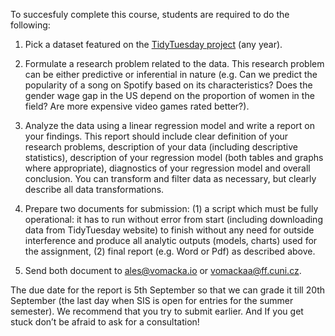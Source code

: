 To succesfuly complete this course, students are required to do the following:

1.  Pick a dataset featured on the [TidyTuesday project](https://github.com/rfordatascience/tidytuesday) (any year).

2.  Formulate a research problem related to the data. This research problem can be either predictive or inferential in nature (e.g. Can we predict the popularity of a song on Spotify based on its characteristics? Does the gender wage gap in the US depend on the proportion of women in the field? Are more expensive video games rated better?).

3.  Analyze the data using a linear regression model and write a report on your findings. This report should include clear definition of your research problems, description of your data (including descriptive statistics), description of your regression model (both tables and graphs where appropriate), diagnostics of your regression model and overall conclusion. You can transform and filter data as necessary, but clearly describe all data transformations.

4.  Prepare two documents for submission: (1) a script which must be fully operational: it has to run without error from start (including downloading data from TidyTuesday website) to finish without any need for outside interference and produce all analytic outputs (models, charts) used for the assignment, (2) final report (e.g. Word or Pdf) as described above.

5.  Send both document to [ales\@vomacka.io](mailto:ales@vomacka.io) or [vomackaa\@ff.cuni.cz](mailto:vomackaa@ff.cuni.cz).

The due date for the report is 5th September so that we can grade it till 20th September (the last day when SIS is open for entries for the summer semester). We recommend that you try to submit earlier. And If you get stuck don’t be afraid to ask for a consultation!
